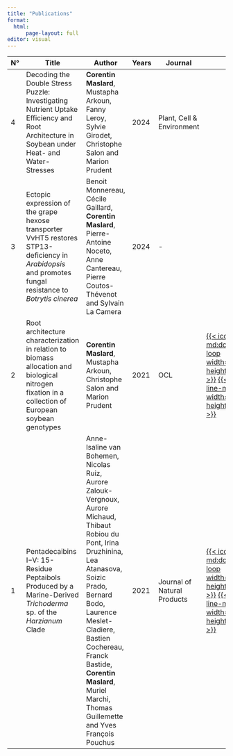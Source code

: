 ```yaml
---
title: "Publications"
format: 
  html:
      page-layout: full
editor: visual
---
```



|N° | Title       | Author      |Years| Journal |           |
|---|----------------|----------------|-|----------------|-------------------|
|4|Decoding the Double Stress Puzzle: Investigating Nutrient Uptake Efficiency and Root Architecture in Soybean under Heat- and Water- Stresses | **Corentin Maslard**, Mustapha Arkoun, Fanny Leroy, Sylvie Girodet, Christophe Salon and  Marion Prudent |2024| Plant, Cell & Environment | <iconify-icon icon="mdi:unlocked-variant-outline" width="1.2em" height="1.2em"  style="color: #58a53b"></iconify-icon> <iconify-icon icon="line-md:cog-loop" width="1.2em" height="1.2em"  style="color: #58a53b"></iconify-icon>|
|3| Ectopic expression of the grape hexose transporter VvHT5 restores STP13-deficiency in *Arabidopsis* and promotes fungal resistance to *Botrytis cinerea* | Benoit Monnereau, Cécile Gaillard, **Corentin Maslard**, Pierre-Antoine Noceto, Anne Cantereau, Pierre Coutos-Thévenot and Sylvain La Camera |2024| - | </iconify-icon> <iconify-icon icon="line-md:cog-loop" width="1.2em" height="1.2em"  style="color: #58a53b"></iconify-icon> |
|2| Root architecture characterization in relation to biomass allocation and biological nitrogen fixation in a collection of European soybean genotypes| **Corentin Maslard**, Mustapha Arkoun, Christophe Salon and Marion Prudent |2021| OCL | [{{< iconify line-md:download-loop width="1.2em" height="1.2em" >}}](media/publications/2.pdf) [{{< iconify line-md link width="1.2em" height="1.2em" >}}](https://doi.org/10.1051/ocl/2021033) <iconify-icon icon="mdi:unlocked-variant-outline" width="1.2em" height="1.2em"  style="color: #58a53b"> |
|1| Pentadecaibins I−V: 15-Residue Peptaibols Produced by a Marine-Derived *Trichoderma* sp. of the *Harzianum* Clade         | Anne-Isaline van Bohemen, Nicolas Ruiz, Aurore Zalouk-Vergnoux, Aurore Michaud, Thibaut Robiou du Pont, Irina Druzhinina, Lea Atanasova, Soizic Prado, Bernard Bodo, Laurence Meslet-Cladiere, Bastien Cochereau, Franck Bastide, **Corentin Maslard**, Muriel Marchi, Thomas Guillemette and Yves François Pouchus |2021 | Journal of Natural Products|[{{< iconify line-md:download-loop width="1.2em" height="1.2em" >}}]( media/publications/1.pdf) [{{< iconify line-md link width="1.2em" height="1.2em" >}}](https://dx.doi.org/10.1021/acs.jnatprod.0c01355)

